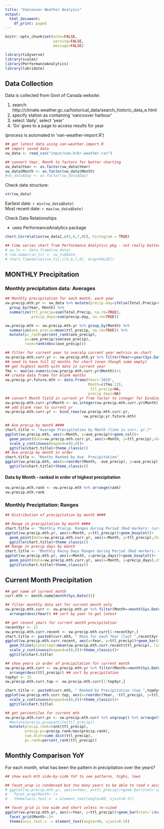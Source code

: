 ```yaml
---
title: "Vancouver Weather Analysis"
output:
  html_document:
    df_print: paged
---
```


```r
knitr::opts_chunk$set(echo=FALSE, 
                      warning=FALSE, 
                      message=FALSE)

library(tidyverse)
library(scales)
library(PerformanceAnalytics)
library(lubridate)

```

## Data Collection

Data is collected from Govt of Canada website:

1. search: http://climate.weather.gc.ca/historical_data/search_historic_data_e.html
2. specify station as containing 'vancouver harbour'
3. select 'daily', select 'year'
4. 'Go' goes to a page to access results for year

(process is automated in 'van-weather-import.R')

```r
## get latest data using van-weather-import.R
## import saved data
vw_data <- read_csv("input/van-hrbr-weather.csv")

## convert Year, Month to factors for better charting
vw_data$Year <- as.factor(vw_data$Year)
vw_data$Month <- as.factor(vw_data$Month)
#vw_data$Day <- as.factor(vw_data$Day)

```

Check data structure:

```r
str(vw_data)

```

Earliest date: `r min(vw_data$Date)` <br />
Most recent date: `r max(vw_data$Date)`

Check Data Relationships

* uses PerformanceAnalytics package

```r
chart.Correlation(vw_data[,c(5,6,7,8)], histogram = TRUE)

```

```r
## time series chart from Performance Analytics pkg - not really better than just using ggplot2
# vw_ts <- data.frame(vw_data)
# row.names(vw_ts) <- vw_ts$Date
# chart.TimeSeries(vw_ts[,c(5,6,7,8), drop=FALSE])
```

## MONTHLY Precipitation 

### Monthly precipitation data: Averages

```r
## Monthly precipitation for each month, each year
vw.precip.mth.yr <- vw_data %>% mutate(precip.day=ifelse(Total.Precip>0,1,0)) %>% 
  group_by(Year, Month) %>%
  summarize(ttl_precip=sum(Total.Precip, na.rm=TRUE),
            precip_days=sum(precip.day, na.rm=TRUE))
```


```r
vw.precip.mth <- vw.precip.mth.yr %>% group_by(Month) %>%
  summarize(ave_precip=mean(ttl_precip, na.rm=TRUE)) %>%
  mutate(pc_rank=percent_rank(ave_precip),
         pc=ave_precip/sum(ave_precip),
         rank=rank(desc(ave_precip)))

## filter for current year to overalp current year metrics on chart
vw.precip.mth.curr.yr <- vw.precip.mth.yr %>% filter(Year==year(Sys.Date()))
## need to have full 12 months for chart (even though some empty)
## get highest month with data in current year
fms <- max(as.numeric(vw.precip.mth.curr.yr$Month))+1
## create data frame for blank months
vw.precip.yr.future.mth <- data.frame(Year='2019',
                                      Month=c(fms:12),
                                       ttl_precip=NA,
                                      precip_days=NA)
## convert Month field in current yr from factor to integer for binding
vw.precip.mth.curr.yr$Month <- as.integer(vw.precip.mth.curr.yr$Month)
## add blank rows to current yr
vw.precip.mth.curr.yr <- bind_rows(vw.precip.mth.curr.yr,
                                    vw.precip.yr.future.mth) 

## Ave precip by month ####
chart.title <- "Average Precipitation by Month (line is curr. yr.)"
ggplot(vw.precip.mth, aes(x=Month, y=ave_precip))+geom_col()+
  geom_point(data=vw.precip.mth.curr.yr, aes(x=Month, y=ttl_precip),shape=18, color='red', size=5)+
  scale_y_continuous(expand=c(0,0))+
  ggtitle(chart.title)+theme_classic()
## Ave precip by month in order
chart.title <- "Months Ranked by Ave. Precipitation"
ggplot(vw.precip.mth, aes(x=reorder(Month, -ave_precip), y=ave_precip))+geom_col()+
  ggtitle(chart.title)+theme_classic()

```

#### Data by Month - ranked in order of highest precipitation

```r
vw.precip.mth.rank <- vw.precip.mth %>% arrange(rank)
vw.precip.mth.rank
```

### Monthly Preciptiation: Ranges

```r
## Distribution of precipitation by month ####

## Range in precipitation by month ####
chart.title <- "Monthly Precip. Ranges during Period (Red markers: current yr.)"
ggplot(vw.precip.mth.yr, aes(x=Month, y=ttl_precip))+geom_boxplot()+
  geom_point(data=vw.precip.mth.curr.yr, aes(x=Month, y=ttl_precip),shape=18, color='red', size=5)+
  ggtitle(chart.title)+theme_classic()
## Range in precip days by month
chart.title <- "Monthly Rainy Days Ranges during Period (Red markers: current yr.)"
ggplot(vw.precip.mth.yr, aes(x=Month, y=precip_days))+geom_boxplot()+
  geom_point(data=vw.precip.mth.curr.yr, aes(x=Month, y=precip_days),shape=18, color='red', size=5)+
  ggtitle(chart.title)+theme_classic()
```


## Current Month Precipitation

```r
## get name of current month
curr.mth <- month.name[month(Sys.Date())]

## filter monthly data set for current month only
vw.precip.mth.curr <- vw.precip.mth.yr %>% filter(Month==month(Sys.Date())) %>%
  arrange(desc(Year)) ## sort by year to get latest

## get recent years for current month precipitation
recentXyr <- 12
vw.precip.mth.curr.recent <- vw.precip.mth.curr[1:recentXyr,]
chart.title <- paste0(curr.mth, " Rain for each Year (last ",recentXyr, " years - with ave.)")
ggplot(vw.precip.mth.curr.recent, aes(x=Year, y=ttl_precip))+geom_bar(stat='identity')+
  geom_hline(yintercept=mean(vw.precip.mth.curr.recent$ttl_precip), linetype='dashed')+
  scale_y_continuous(expand=c(0,0))+theme_classic()+
  ggtitle(chart.title)

## show years in order of precipitation for current month
vw.precip.mth.curr <- vw.precip.mth.yr %>% filter(Month==month(Sys.Date())) %>%
  arrange(desc(ttl_precip)) ## sort by precipitation
topXyr <- 15
vw.precip.mth.curr.top <- vw.precip.mth.curr[1:topXyr,]

chart.title <- paste0(curr.mth, " Ranked by Precipitation (top ",topXyr," yrs)")
ggplot(vw.precip.mth.curr.top, aes(x=reorder(Year, -ttl_precip), y=ttl_precip))+geom_col()+
  scale_y_continuous(expand=c(0,0))+theme_classic()+
  ggtitle(chart.title)

## get percentiles for current mth
vw.precip.mth.curr.pc <- vw.precip.mth.curr %>% ungroup() %>% arrange(ttl_precip) %>%
  #mutate(precip.pc=quantile(ttl_precip))
  mutate(precip.rank=rank(ttl_precip),
         precip.pc=precip.rank/max(precip.rank),
         cum.dist=cume_dist(ttl_precip),
         pc.rank=percent_rank(ttl_precip))

```

## Monthly Comparison YoY

For each month, what has been the pattern in precipitation over the years?

```r
## show each mth side-by-side YoY to see patterns, highs, lows

## facet_wrap is condensed but too many years to be able to read x axis
# ggplot(vw.precip.mth.yr, aes(x=Year, y=ttl_precip))+geom_bar(stat='identity')+
#   facet_wrap(Month~.)+
#   theme(axis.text.x  = element_text(angle=90, vjust=0.5))

## facet_grid is too wide and short unless re-sized
ggplot(vw.precip.mth.yr, aes(x=Year, y=ttl_precip))+geom_bar(stat='identity')+
  facet_grid(Month~.)+
  theme(axis.text.x  = element_text(angle=90, vjust=0.5))
```

